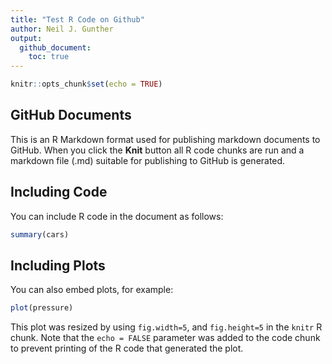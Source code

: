 ```yaml
---
title: "Test R Code on Github"
author: Neil J. Gunther
output: 
  github_document:
    toc: true
---
```


```r
knitr::opts_chunk$set(echo = TRUE)
```

## GitHub Documents

This is an R Markdown format used for publishing markdown documents to GitHub. When you click the **Knit** button all R code chunks are run and a markdown file (.md) suitable for publishing to GitHub is generated.

## Including Code

You can include R code in the document as follows:

```r
summary(cars)
```

## Including Plots

You can also embed plots, for example:

```r
plot(pressure)
```

This plot was resized by using `fig.width=5`, and `fig.height=5` in the `knitr` R chunk. Note that the `echo = FALSE` parameter was added to the code chunk to prevent printing of the R code that generated the plot.
